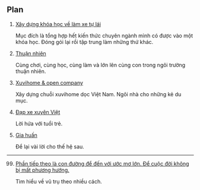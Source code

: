 ## Plan

1. [Xây dựng khóa học về làm xe tự lái](/projects/embedded_python_course)

   Mục đích là tổng hợp hết kiến thức chuyên ngành mình có được vào một khóa học. Đóng gói lại rồi tập trung làm những thứ khác.

2. [Thuận nhiên](/projects/thuan_nhien)

   Cùng chơi, cùng học, cùng làm và lớn lên cùng con trong ngôi trường thuận nhiên.

3. [Xuvihome & open company](/projects/xuvihome)

   Xây dựng chuỗi xuvihome dọc Việt Nam. Ngôi nhà cho những kẻ du mục.

4. [Đạp xe xuyên Việt](/projects/dapxexuyenviet)

   Lời hứa với tuổi trẻ.

5. [Gia huấn](/projects/family)

   Để lại vài lời cho thế hệ sau.

---

99. [Phần tiếp theo là con đường để đến với ước mơ lớn. Để cuộc đời không bị mất phương hướng.](/projects/bigger_dream)

    Tìm hiểu về vũ trụ theo nhiều cách.
